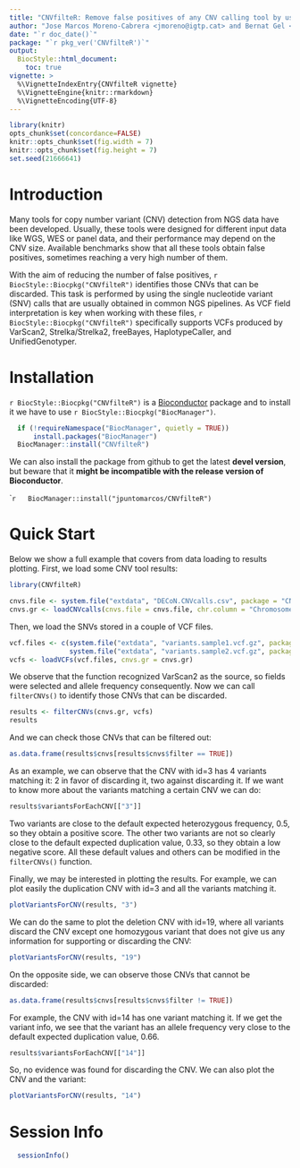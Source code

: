```yaml
---
title: "CNVfilteR: Remove false positives of any CNV calling tool by using SNVs calls "
author: "Jose Marcos Moreno-Cabrera <jmoreno@igtp.cat> and Bernat Gel <bgel@igtp.cat> "
date: "`r doc_date()`"
package: "`r pkg_ver('CNVfilteR')`"
output: 
  BiocStyle::html_document:
    toc: true
vignette: >
  %\VignetteIndexEntry{CNVfilteR vignette}
  %\VignetteEngine{knitr::rmarkdown}
  %\VignetteEncoding{UTF-8}  
---
```


```r
library(knitr)
opts_chunk$set(concordance=FALSE)
knitr::opts_chunk$set(fig.width = 7)
knitr::opts_chunk$set(fig.height = 7)
set.seed(21666641)
```


# Introduction

Many tools for copy number variant (CNV) detection from NGS data have been 
developed. Usually, these tools were designed for different input data like WGS, WES or
panel data, and their performance may depend on the CNV size. Available
benchmarks show that all these tools obtain false positives, sometimes 
reaching a very high number of them.

With the aim of reducing the number of false positives,
`r BiocStyle::Biocpkg("CNVfilteR")` identifies those CNVs that can be discarded.
This task is performed by using the single nucleotide variant (SNV) calls that are usually 
obtained in common NGS pipelines. As VCF field interpretation is key when working
with these files, `r BiocStyle::Biocpkg("CNVfilteR")` specifically supports 
VCFs produced by VarScan2, Strelka/Strelka2, freeBayes, HaplotypeCaller, and
UnifiedGenotyper.



# Installation

`r BiocStyle::Biocpkg("CNVfilteR")` is a 
[Bioconductor](http://bioconductor.org) package and to install it we have
to use `r BiocStyle::Biocpkg("BiocManager")`.

```r
  if (!requireNamespace("BiocManager", quietly = TRUE))
      install.packages("BiocManager")
  BiocManager::install("CNVfilteR")
```


We can also install the package from github to get the latest **devel version**,
but beware that it **might be incompatible with the release version of 
Bioconductor**.

```` r
  BiocManager::install("jpuntomarcos/CNVfilteR")
```


# Quick Start

Below we show a full example that covers from data loading to results plotting.
First, we load some CNV tool results:
```r
library(CNVfilteR)

cnvs.file <- system.file("extdata", "DECoN.CNVcalls.csv", package = "CNVfilteR", mustWork = TRUE)
cnvs.gr <- loadCNVcalls(cnvs.file = cnvs.file, chr.column = "Chromosome", start.column = "Start", end.column = "End", cnv.column = "CNV.type", sample.column = "Sample", genome = "hg19")

```

Then, we load the SNVs stored in a couple of VCF files. 
```r
vcf.files <- c(system.file("extdata", "variants.sample1.vcf.gz", package = "CNVfilteR", mustWork = TRUE),
               system.file("extdata", "variants.sample2.vcf.gz", package = "CNVfilteR", mustWork = TRUE))
vcfs <- loadVCFs(vcf.files, cnvs.gr = cnvs.gr)
```
We observe that the function recognized VarScan2 as the source, so fields
were selected and allele frequency consequently. Now we can call 
`filterCNVs()` to identify those CNVs that can be discarded.

```r
results <- filterCNVs(cnvs.gr, vcfs)
results
```

And we can check those CNVs that can be filtered out:

```r
as.data.frame(results$cnvs[results$cnvs$filter == TRUE])
```

As an example, we can observe that the CNV with id=3 has 4 variants matching 
it: 2 in favor of discarding it, two against discarding it. If we want to know
more about the variants matching a certain CNV we can do:
```r
results$variantsForEachCNV[["3"]]
```

Two variants are close to the default expected heterozygous frequency,
0.5, so they obtain a positive score. The other two variants are not 
so clearly close to the default expected duplication value, 0.33, so
they obtain a low negative score. All these default values and others can
be modified in the `filterCNVs()` function.

Finally, we may be interested in plotting the results. For example, we can
plot easily the duplication CNV with id=3 and all the variants matching it.

```r
plotVariantsForCNV(results, "3")
```

We can do the same to plot the deletion CNV with id=19, where all variants
discard the CNV except one homozygous variant that does not give us any 
information for supporting or discarding the CNV:

```r
plotVariantsForCNV(results, "19")
```


On the opposite side, we can observe those CNVs that cannot be discarded:
```r
as.data.frame(results$cnvs[results$cnvs$filter != TRUE])
```

For example, the CNV with id=14 has one variant matching it. If we get
the variant info, we see that the variant has an allele frequency very close to
the default expected duplication value, 0.66.

```r
results$variantsForEachCNV[["14"]]
```

So, no evidence was found for discarding the CNV. We can also plot the CNV and the variant:
```r
plotVariantsForCNV(results, "14")
```





# Session Info
```r
  sessionInfo()
```
